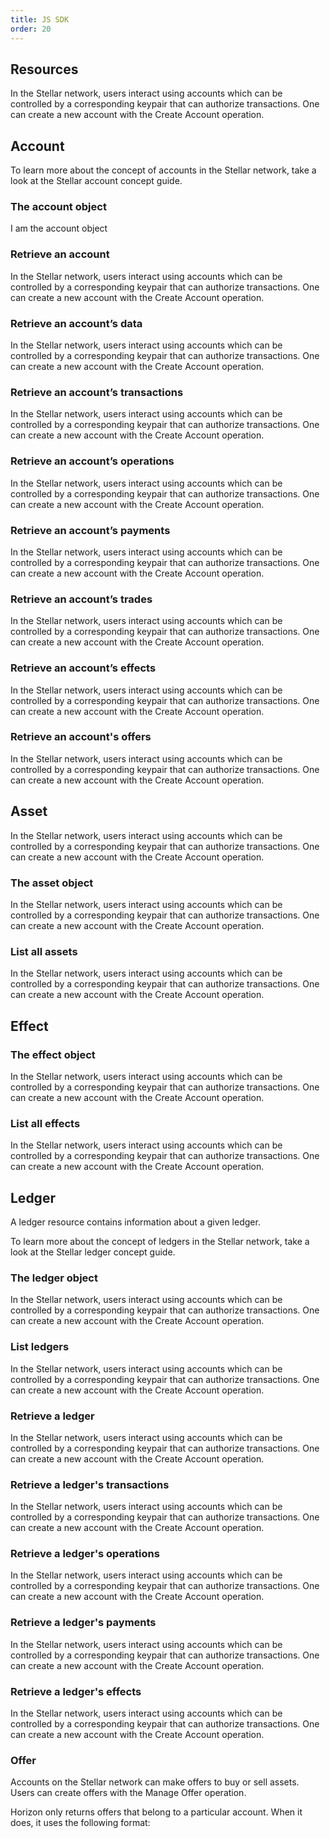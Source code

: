 ```yaml
---
title: JS SDK
order: 20
---
```


## Resources

In the Stellar network, users interact using accounts which can be controlled by
a corresponding keypair that can authorize transactions. One can create a new
account with the Create Account operation.

## Account

To learn more about the concept of accounts in the Stellar network, take a look
at the Stellar account concept guide.

### The account object

I am the account object

### Retrieve an account

In the Stellar network, users interact using accounts which can be controlled by
a corresponding keypair that can authorize transactions. One can create a new
account with the Create Account operation.

### Retrieve an account’s data

In the Stellar network, users interact using accounts which can be controlled by
a corresponding keypair that can authorize transactions. One can create a new
account with the Create Account operation.

### Retrieve an account’s transactions

In the Stellar network, users interact using accounts which can be controlled by
a corresponding keypair that can authorize transactions. One can create a new
account with the Create Account operation.

### Retrieve an account’s operations

In the Stellar network, users interact using accounts which can be controlled by
a corresponding keypair that can authorize transactions. One can create a new
account with the Create Account operation.

### Retrieve an account’s payments

In the Stellar network, users interact using accounts which can be controlled by
a corresponding keypair that can authorize transactions. One can create a new
account with the Create Account operation.

### Retrieve an account’s trades

In the Stellar network, users interact using accounts which can be controlled by
a corresponding keypair that can authorize transactions. One can create a new
account with the Create Account operation.

### Retrieve an account’s effects

In the Stellar network, users interact using accounts which can be controlled by
a corresponding keypair that can authorize transactions. One can create a new
account with the Create Account operation.

### Retrieve an account's offers

In the Stellar network, users interact using accounts which can be controlled by
a corresponding keypair that can authorize transactions. One can create a new
account with the Create Account operation.

## Asset

In the Stellar network, users interact using accounts which can be controlled by
a corresponding keypair that can authorize transactions. One can create a new
account with the Create Account operation.

### The asset object

In the Stellar network, users interact using accounts which can be controlled by
a corresponding keypair that can authorize transactions. One can create a new
account with the Create Account operation.

### List all assets

In the Stellar network, users interact using accounts which can be controlled by
a corresponding keypair that can authorize transactions. One can create a new
account with the Create Account operation.

## Effect

### The effect object

In the Stellar network, users interact using accounts which can be controlled by
a corresponding keypair that can authorize transactions. One can create a new
account with the Create Account operation.

### List all effects

In the Stellar network, users interact using accounts which can be controlled by
a corresponding keypair that can authorize transactions. One can create a new
account with the Create Account operation.

## Ledger

A ledger resource contains information about a given ledger.

To learn more about the concept of ledgers in the Stellar network, take a look
at the Stellar ledger concept guide.

### The ledger object

In the Stellar network, users interact using accounts which can be controlled by
a corresponding keypair that can authorize transactions. One can create a new
account with the Create Account operation.

### List ledgers

In the Stellar network, users interact using accounts which can be controlled by
a corresponding keypair that can authorize transactions. One can create a new
account with the Create Account operation.

### Retrieve a ledger

In the Stellar network, users interact using accounts which can be controlled by
a corresponding keypair that can authorize transactions. One can create a new
account with the Create Account operation.

### Retrieve a ledger's transactions

In the Stellar network, users interact using accounts which can be controlled by
a corresponding keypair that can authorize transactions. One can create a new
account with the Create Account operation.

### Retrieve a ledger's operations

In the Stellar network, users interact using accounts which can be controlled by
a corresponding keypair that can authorize transactions. One can create a new
account with the Create Account operation.

### Retrieve a ledger's payments

In the Stellar network, users interact using accounts which can be controlled by
a corresponding keypair that can authorize transactions. One can create a new
account with the Create Account operation.

### Retrieve a ledger's effects

In the Stellar network, users interact using accounts which can be controlled by
a corresponding keypair that can authorize transactions. One can create a new
account with the Create Account operation.

### Offer

Accounts on the Stellar network can make offers to buy or sell assets. Users can
create offers with the Manage Offer operation.

Horizon only returns offers that belong to a particular account. When it does,
it uses the following format:
